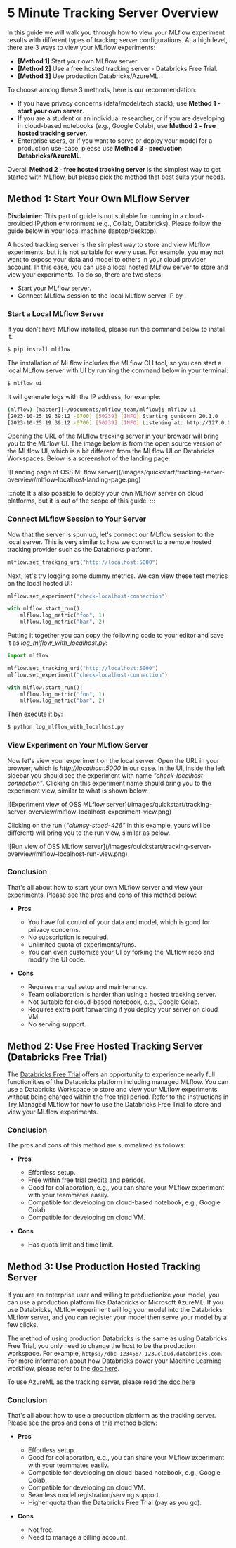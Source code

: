 
# 5 Minute Tracking Server Overview

In this guide we will walk you through how to view your MLflow experiment results with different types of
tracking server configurations. At a high level, there are 3 ways to view your MLflow experiments:

- **[Method 1]** Start your own MLflow server.
- **[Method 2]** Use a free hosted tracking server - Databricks Free Trial.
- **[Method 3]** Use production Databricks/AzureML.

To choose among these 3 methods, here is our recommendation:

- If you have privacy concerns (data/model/tech stack), use **Method 1 - start your own server**.
- If you are a student or an individual researcher, or if you are developing in cloud-based notebooks (e.g., Google
  Colab), use **Method 2 - free hosted tracking server**.
- Enterprise users, or if you want to serve or deploy your model for a production use-case, please use
  **Method 3 - production Databricks/AzureML**.

Overall **Method 2 - free hosted tracking server** is the simplest way to get started with MLflow, but please
pick the method that best suits your needs.

## Method 1: Start Your Own MLflow Server

**Disclaimier**: This part of guide is not suitable for running in a cloud-provided IPython environment
(e.g., Collab, Databricks). Please follow the guide below in your local machine (laptop/desktop).

A hosted tracking server is the simplest way to store and view MLflow experiments, but it is not suitable for
every user. For example, you may not want to expose your data and model to others in your cloud provider account. In this case,
you can use a local hosted MLflow server to store and view your experiments. To do so, there are two steps:

- Start your MLflow server.
- Connect MLflow session to the local MLflow server IP by <APILink fn="mlflow.set_tracking_uri" />.

### Start a Local MLflow Server

If you don't have MLflow installed, please run the command below to install it:

```bash
$ pip install mlflow
```

The installation of MLflow includes the MLflow CLI tool, so you can start a local MLflow server with UI
by running the command below in your terminal:

```bash
$ mlflow ui
```

It will generate logs with the IP address, for example:

```bash
(mlflow) [master][~/Documents/mlflow_team/mlflow]$ mlflow ui
[2023-10-25 19:39:12 -0700] [50239] [INFO] Starting gunicorn 20.1.0
[2023-10-25 19:39:12 -0700] [50239] [INFO] Listening at: http://127.0.0.1:5000 (50239)
```

Opening the URL of the MLflow tracking server in your browser will bring you to the MLflow UI. The image below is from the open source version of the MLflow UI,
which is a bit different from the MLflow UI on Databricks Workspaces. Below is a screenshot of the landing page:

<div className="center-div" style={{ width: 800, maxWidth: "100%" }}>
  ![Landing page of OSS MLflow server](/images/quickstart/tracking-server-overview/mlflow-localhost-landing-page.png)
</div>

:::note
It's also possible to deploy your own MLflow server on cloud platforms, but it is out of the scope of this guide.
:::

### Connect MLflow Session to Your Server

Now that the server is spun up, let's connect our MLflow session to the local server. This is very
similar to how we connect to a remote hosted tracking provider such as the Databricks platform.

```python
mlflow.set_tracking_uri("http://localhost:5000")
```

Next, let's try logging some dummy metrics. We can view these test metrics on the local hosted UI:

```python
mlflow.set_experiment("check-localhost-connection")

with mlflow.start_run():
    mlflow.log_metric("foo", 1)
    mlflow.log_metric("bar", 2)
```

Putting it together you can copy the following code to your editor and save it as _log_mlflow_with_localhost.py_:

```python
import mlflow

mlflow.set_tracking_uri("http://localhost:5000")
mlflow.set_experiment("check-localhost-connection")

with mlflow.start_run():
    mlflow.log_metric("foo", 1)
    mlflow.log_metric("bar", 2)
```

Then execute it by:

```bash
$ python log_mlflow_with_localhost.py
```

### View Experiment on Your MLflow Server

Now let's view your experiment on the local server. Open the URL in your browser, which is _http://localhost:5000_
in our case. In the UI, inside the left sidebar you should see the experiment with name
_"check-localhost-connection"_. Clicking on this experiment name should bring you to the experiment view, similar to what is shown below.

<div className="center-div" style={{ width: 800, maxWidth: "100%" }}>
  ![Experiment view of OSS MLflow server](/images/quickstart/tracking-server-overview/mlflow-localhost-experiment-view.png)
</div>

Clicking on the run (_"clumsy-steed-426"_ in this example, yours will be different) will bring you to the run view, similar as below.

<div className="center-div" style={{ width: 800, maxWidth: "100%" }}>
  ![Run view of OSS MLflow server](/images/quickstart/tracking-server-overview/mlflow-localhost-run-view.png)
</div>

### Conclusion

That's all about how to start your own MLflow server and view your experiments. Please see the pros and cons
of this method below:

- **Pros**

  - You have full control of your data and model, which is good for privacy concerns.
  - No subscription is required.
  - Unlimited quota of experiments/runs.
  - You can even customize your UI by forking the MLflow repo and modify the UI code.

- **Cons**

  - Requires manual setup and maintenance.
  - Team collaboration is harder than using a hosted tracking server.
  - Not suitable for cloud-based notebook, e.g., Google Colab.
  - Requires extra port forwarding if you deploy your server on cloud VM.
  - No serving support.

## Method 2: Use Free Hosted Tracking Server (Databricks Free Trial)
The [Databricks Free Trial](https://docs.databricks.com/en/getting-started/free-trial.html) offers an opportunity to experience
nearly full functionlities of the Databricks platform including managed MLflow.
You can use a Databricks Workspace to store and view your MLflow experiments without being charged within the free trial period.
Refer to the instructions in <Link to="/ml/getting-started/databricks-trial/" target="_blank">Try Managed MLflow</Link>
for how to use the Databricks Free Trial to store and view your MLflow experiments.

### Conclusion

The pros and cons of this method are summalized as follows:

- **Pros**

  - Effortless setup.
  - Free within free trial credits and periods.
  - Good for collaboration, e.g., you can share your MLflow experiment with your teammates easily.
  - Compatible for developing on cloud-based notebook, e.g., Google Colab.
  - Compatible for developing on cloud VM.

- **Cons**

  - Has quota limit and time limit.

## Method 3: Use Production Hosted Tracking Server

If you are an enterprise user and willing to productionize your model, you can use a production platform like
Databricks or Microsoft AzureML. If you use Databricks, MLflow experiment will log your model into the Databricks
MLflow server, and you can register your model then serve your model by a few clicks.

The method of using production Databricks is the same as using Databricks Free Trial, you only need to
change the host to be the production workspace. For example, `https://dbc-1234567-123.cloud.databricks.com`.
For more information about how Databricks power your Machine Learning workflow, please refer to the [doc
here](https://docs.databricks.com/en/machine-learning/index.html).

To use AzureML as the tracking server, please read
[the doc here](https://learn.microsoft.com/en-us/azure/machine-learning/how-to-use-mlflow-cli-runs?view=azureml-api-2&tabs=interactive%2Ccli)

### Conclusion

That's all about how to use a production platform as the tracking server. Please see the pros and cons
of this method below:

- **Pros**

  - Effortless setup.
  - Good for collaboration, e.g., you can share your MLflow experiment with your teammates easily.
  - Compatible for developing on cloud-based notebook, e.g., Google Colab.
  - Compatible for developing on cloud VM.
  - Seamless model registration/serving support.
  - Higher quota than the Databricks Free Trial (pay as you go).

- **Cons**

  - Not free.
  - Need to manage a billing account.

